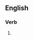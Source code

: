 ==English==

===Verb===
{{head|en|present participle}}

# {{present participle of|affiance|lang=en|nocat=1}}